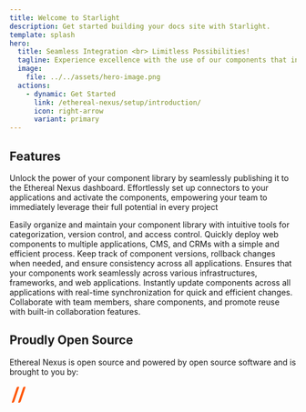 ```yaml
---
title: Welcome to Starlight
description: Get started building your docs site with Starlight.
template: splash
hero:
  title: Seamless Integration <br> Limitless Possibilities!
  tagline: Experience excellence with the use of our components that integrate effortlessly with your preferred CMS system, faster than you can blink.
  image:
    file: ../../assets/hero-image.png
  actions:
    - dynamic: Get Started
      link: /ethereal-nexus/setup/introduction/
      icon: right-arrow
      variant: primary
---
```



## Features

Unlock the power of your component library by seamlessly publishing it to the Ethereal Nexus dashboard.
Effortlessly set up connectors to your applications and activate the components, empowering your team to immediately leverage their full potential in every project

<CardGrid stagger>
	<Card title="Component Library Management" icon="setting">
		Easily organize and maintain your component library with intuitive tools for categorization, version control, and access control.
	</Card>
    <Card title="Seamless Deployment" icon="rocket">
		Quickly deploy web components to multiple applications, CMS, and CRMs with a simple and efficient process.
	</Card>
    <Card title="Version Control" icon="puzzle">
		Keep track of component versions, rollback changes when needed, and ensure consistency across all applications.
	</Card>
    <Card title="Cross-Platform" icon="laptop">
		Ensures that your components work seamlessly across various infrastructures, frameworks, and web applications.
	</Card>
    <Card title="Real-Time" icon="approve-check-circle">
		Instantly update components across all applications with real-time synchronization for quick and efficient changes.
	</Card>
    <Card title="Collaboration" icon="heart">
		Collaborate with team members, share components, and promote reuse with built-in collaboration features.
	</Card>
</CardGrid>

## Proudly Open Source

Ethereal Nexus is open source and powered by open source software and is brought to you by:

<a href="https://diconium.com/en/">
    <svg fill="none" width="192.76" height="37.8" xmlns="http://www.w3.org/2000/svg">
        <path style="fill: var(--sl-color-dynamic);" d="M309.934 113.418c0-18.6367 2.898-32.6328 8.687-41.9922 5.793-9.3672 13.684-14.0469 23.676-14.0469 15.152 0 32.637 4.3672 52.43 13.1094v94.9567c-18.731 4.813-36.204 7.219-52.43 7.219-12.844 0-21.66-5.793-26.477-17.383-3.925-9.277-5.886-23.23-5.886-41.863zm-9.629-38.7852c-2.141 6.5078-3.617 12.9258-4.414 19.2578-.801 6.3284-1.203 13.2814-1.203 20.8634 0 7.582.351 14.621 1.066 21.133.711 6.511 2.098 13.105 4.148 19.797 2.051 6.683 4.766 12.254 8.164 16.718 7.657 10.336 19.075 15.512 34.231 15.512 6.598 0 15.016-.98 25.281-2.945 10.254-1.961 19.395-4.543 27.41-7.754v76.496h14.719V43.7383H399.27l-4.543 15.7812c-4.114-3.3867-11.817-7.1328-23.133-11.2343-11.328-4.1055-20.918-6.1524-28.762-6.1524-7.852 0-14.617 1.4688-20.332 4.4141-5.703 2.9414-10.293 6.7304-13.77 11.3672-3.476 4.6328-6.289 10.207-8.425 16.7187M455.438 43.7383V185.777h15.253V43.7383Zm-2.137 165.5747v14.98c0 3.742 1.789 5.613 5.351 5.613h9.903c3.379 0 5.078-1.871 5.078-5.613v-14.98c0-3.571-1.699-5.352-5.078-5.352h-9.903c-2.136 0-3.562.625-4.277 1.875-.715 1.242-1.074 2.406-1.074 3.477M514.023 114.891c0 12.125.801 22.554 2.403 31.297 1.609 8.734 3.652 15.73 6.152 20.996 2.5 5.257 5.84 9.402 10.027 12.433 4.192 3.035 8.43 5.039 12.708 6.024 4.289.976 9.453 1.472 15.515 1.472 15.332 0 34.777-2.324 58.313-6.957v-10.703c-22.996 1.61-39.231 2.41-48.68 2.41-9.453 0-15.246-.129-17.387-.402-2.136-.266-4.375-.891-6.687-1.871-2.324-.981-4.278-2.27-5.879-3.879-1.613-1.606-3.172-3.836-4.688-6.688-1.511-2.851-2.722-6.332-3.613-10.429-1.965-8.922-2.937-20.645-2.937-35.176 0-14.5352 1.25-25.9922 3.738-34.3711 2.5-8.3828 5.93-14.043 10.305-16.9883 4.363-2.9375 10.203-4.4063 17.515-4.4063 14.621 0 31.477.9766 50.559 2.9375l9.629.8008V50.1563c-17.293-4.8086-37.364-7.3946-60.188-7.754-18.719 0-31.387 6.6875-37.984 20.0586-5.879 11.5899-8.821 29.0664-8.821 52.4301M668.223 152.469c-1.868-4.367-3.203-9.809-4.012-16.313-.805-6.511-1.203-13.601-1.203-21.265 0-7.668.222-14.004.676-18.9926.437-4.9961 1.199-9.3593 2.261-13.1054 1.075-3.7461 2.278-6.9571 3.614-9.6289 1.339-2.6758 3.078-4.9532 5.214-6.8203 2.141-1.8711 4.29-3.3946 6.426-4.5469 2.141-1.1641 4.817-2.0078 8.02-2.543 5.351-1.0703 11.379-1.6016 18.054-1.6016 6.692 0 11.946.2188 15.786.668 3.836.4375 7.625 1.332 11.367 2.6719 3.75 1.3359 6.773 3.25 9.097 5.75 2.317 2.4961 4.368 5.793 6.157 9.8984 3.562 7.4883 5.34 17.6055 5.34 30.3554 0 12.75-.403 22.289-1.204 28.625-.796 6.328-2.097 11.68-3.875 16.047-1.789 4.367-3.789 7.891-6.015 10.566-2.238 2.672-5.266 4.723-9.09 6.153-3.84 1.426-7.68 2.359-11.508 2.808-3.836.446-8.648.668-14.441.668-5.801 0-10.528-.179-14.18-.535-3.66-.355-7.402-1.207-11.238-2.539-3.828-1.34-6.867-3.301-9.094-5.891-2.227-2.582-4.277-6.058-6.152-10.429zm-7.754-93.8831c-4.727 5.793-8.028 12.9727-9.895 21.5313-1.875 8.5586-2.808 20.9958-2.808 37.3128 0 16.316 2 29.824 6.011 40.523 4.016 10.703 10.344 18.235 18.996 22.61 8.645 4.363 20.735 6.55 36.243 6.55 23.179 0 39.187-5.488 48.015-16.453 8.828-10.969 13.242-29.957 13.242-56.972 0-27.02-4.414-45.6528-13.242-55.9067-8.828-10.2579-24.836-15.379-48.015-15.379-12.129 0-22.063 1.25-29.828 3.7461-7.754 2.4922-13.993 6.6407-18.719 12.4375M835 178.688c4.453 2.226 10.117 4.363 16.98 6.417 6.868 2.047 14.27 3.075 22.208 3.075 7.929 0 15.285-2.141 22.074-6.418 13.367-8.559 20.054-21.578 20.054-39.051V43.7383h-15.253v98.9727c0 9.266-2.625 16.625-7.887 22.062-5.266 5.442-11.809 8.161-19.66 8.161-7.852 0-14.805-.668-20.86-2.008-6.062-1.336-11.328-2.938-15.793-4.813-4.453-1.875-10.691-4.769-18.718-8.691V43.7383h-15.247V185.777h10.43l4.817-16.589c6.777 4.101 12.39 7.265 16.855 9.5M964.188 43.7383V185.777h15.246V43.7383Zm-2.137 165.5747v14.98c0 3.742 1.777 5.613 5.351 5.613h9.903c3.379 0 5.078-1.871 5.078-5.613v-14.98c0-3.571-1.699-5.352-5.078-5.352h-9.903c-2.136 0-3.574.625-4.289 1.875-.703 1.242-1.062 2.406-1.062 3.477M1043.37 185.777V86.8047c0-9.2774 2.63-16.6289 7.89-22.0703 5.25-5.4375 12.17-8.1563 20.72-8.1563 10.71 0 19.17 1.0742 25.41 3.211 8.57 3.0273 18.2 7.2226 28.9 12.5742V185.777h15.24V43.7383h-10.43l-4.81 16.582c-6.79-3.9258-12.4-7.043-16.86-9.3594-12.3-6.4218-25.01-9.6289-38.11-9.6289-13.11 0-23.59 4.4532-31.43 13.375-7.85 8.9102-11.77 19.6133-11.77 32.0977v98.9723h15.25M1219.64 178.285c4.1 2.141 9.54 4.231 16.31 6.285 6.78 2.047 14.05 3.075 21.8 3.075 7.76 0 15.11-1.918 22.07-5.747 6.96-3.843 12.04-8.964 15.25-15.386 7.49 6.066 16.53 11.105 27.15 15.113 10.6 4.016 21.79 6.02 33.57 6.02 11.77 0 21.75-4.325 29.95-12.973 8.21-8.649 12.31-19.57 12.31-32.762V43.7383h-15.25V141.91c0 8.91-2.63 16.223-7.89 21.934-5.26 5.703-11.81 8.558-19.66 8.558s-14.89-.629-21.13-1.875c-11.41-2.14-23.18-6.957-35.3-14.441.89-2.32 1.33-6.867 1.33-13.645V43.7383h-15.25V141.91c0 8.91-2.67 16.223-8.03 21.934-5.35 5.703-11.89 8.558-19.65 8.558-7.76 0-14.58-.668-20.46-2.007-5.89-1.336-10.97-2.907-15.25-4.684-4.28-1.785-10.44-4.727-18.45-8.828V43.7383h-15.26V185.777h10.44l4.82-16.855c6.95 4.101 12.47 7.219 16.58 9.363" transform="matrix(.13333 0 0 -.13333 0 37.8)"/>
        <path fill="#FF5600" d="M114.734 255.117c-10.437 0-19.2731-6.773-22.3981-16.164L28.3477 47.0977c3.5586-2.1524 7.7187-3.4102 12.1796-3.4102 10.4297 0 19.2657 6.7773 22.3907 16.1602l63.996 191.8593c-3.562 2.148-7.726 3.41-12.18 3.41M199.055 255.117c-10.434 0-19.27-6.773-22.395-16.164L112.676 47.0977c3.554-2.1524 7.715-3.4102 12.179-3.4102 10.426 0 19.266 6.7773 22.391 16.1602L211.23 251.707c-3.554 2.148-7.714 3.41-12.175 3.41" transform="matrix(.13333 0 0 -.13333 0 37.8)"/>
   </svg>
</a>